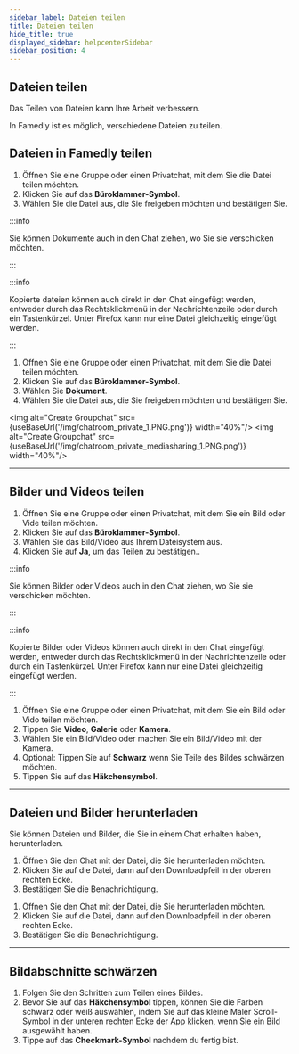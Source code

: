 ```yaml
---
sidebar_label: Dateien teilen
title: Dateien teilen
hide_title: true
displayed_sidebar: helpcenterSidebar
sidebar_position: 4
---
```



<div class="hero hero--primary">
  <div class="container">
    <h2 class="hero__title">Dateien teilen</h2>
    <p class="hero__subtitle">Das Teilen von Dateien kann Ihre Arbeit verbessern.</p>
    <p>In Famedly ist es möglich, verschiedene Dateien zu teilen.</p>
  </div>
</div>

## Dateien in Famedly teilen

<Tabs>
  <TabItem value="desktop" label="Desktop" default>
  <ol>
    <li>Öffnen Sie eine Gruppe oder einen Privatchat, mit dem Sie die Datei teilen möchten.</li>
    <li>Klicken Sie auf das <b>Büroklammer-Symbol</b>.</li>
    <li>Wählen Sie die Datei aus, die Sie freigeben möchten und bestätigen Sie.</li>
  </ol>

:::info

Sie können Dokumente auch in den Chat ziehen, wo Sie sie verschicken möchten.

:::

:::info

Kopierte dateien können auch direkt in den Chat eingefügt werden, entweder durch das Rechtsklickmenü in der Nachrichtenzeile oder durch ein Tastenkürzel. Unter Firefox kann nur eine Datei gleichzeitig eingefügt werden.

:::

  </TabItem>
  <TabItem value="mobil" label="Mobil">
  <ol>
    <li>Öffnen Sie eine Gruppe oder einen Privatchat, mit dem Sie die Datei teilen möchten.</li>
    <li>Klicken Sie auf das <b>Büroklammer-Symbol</b>.</li>
    <li>Wählen Sie <b>Dokument</b>.</li>
    <li>Wählen Sie die Datei aus, die Sie freigeben möchten und bestätigen Sie.</li>
  </ol>
  </TabItem>
</Tabs>

<img alt="Create Groupchat" src={useBaseUrl('/img/chatroom_private_1.PNG.png')} width="40%"/>
<img alt="Create Groupchat" src={useBaseUrl('/img/chatroom_private_mediasharing_1.PNG.png')} width="40%"/>

* * *

## Bilder und Videos teilen

<Tabs>
  <TabItem value="desktop" label="Desktop" default>
  <ol>
    <li>Öffnen Sie eine Gruppe oder einen Privatchat, mit dem Sie ein Bild oder Vide teilen möchten.</li>
    <li>Klicken Sie auf das <b>Büroklammer-Symbol</b>.</li>
    <li>Wählen Sie das Bild/Video aus Ihrem Dateisystem aus.</li>
    <li>Klicken Sie auf <b>Ja</b>, um das Teilen zu bestätigen..</li>
  </ol>

:::info

Sie können Bilder oder Videos auch in den Chat ziehen, wo Sie sie verschicken möchten.

:::

:::info

Kopierte Bilder oder Videos können auch direkt in den Chat eingefügt werden, entweder durch das Rechtsklickmenü in der Nachrichtenzeile oder durch ein Tastenkürzel. Unter Firefox kann nur eine Datei gleichzeitig eingefügt werden.

:::

  </TabItem>
  <TabItem value="mobile" label="Mobil">
  <ol>
    <li>Öffnen Sie eine Gruppe oder einen Privatchat, mit dem Sie ein Bild oder Vido teilen möchten.</li>
    <li>Tippen Sie <b>Video</b>, <b>Galerie</b> oder <b>Kamera</b>.</li>
    <li>Wählen Sie ein Bild/Video oder machen Sie ein Bild/Video mit der Kamera.</li>
    <li>Optional: Tippen Sie auf <b>Schwarz</b> wenn Sie Teile des Bildes schwärzen möchten.</li>
    <li>Tippen Sie auf das <b>Häkchensymbol</b>.</li>
  </ol>
  </TabItem>
</Tabs>

* * *

## Dateien und Bilder herunterladen

Sie können Dateien und Bilder, die Sie in einem Chat erhalten haben, herunterladen.

<Tabs>
  <TabItem value="desktop" label="Desktop" default>
  <ol>
    <li>Öffnen Sie den Chat mit der Datei, die Sie herunterladen möchten.</li>
    <li>Klicken Sie auf die Datei, dann auf den Downloadpfeil in der oberen rechten Ecke.</li>
    <li>Bestätigen Sie die Benachrichtigung.</li>
  </ol>
  </TabItem>
  <TabItem value="mobile" label="Mobil">
  <ol>
    <li>Öffnen Sie den Chat mit der Datei, die Sie herunterladen möchten.</li>
    <li>Klicken Sie auf die Datei, dann auf den Downloadpfeil in der oberen rechten Ecke.</li>
    <li>Bestätigen Sie die Benachrichtigung.</li>
  </ol>
  </TabItem>
</Tabs>

* * *

## Bildabschnitte schwärzen

<Tabs>
  <TabItem value="mobile" label="Mobil">
  <ol>
    <li>Folgen Sie den Schritten zum Teilen eines Bildes.</li>
    <li>Bevor Sie auf das <b>Häkchensymbol</b> tippen, können Sie die Farben schwarz oder weiß auswählen, indem Sie auf das kleine Maler Scroll-Symbol in der unteren rechten Ecke der App klicken, wenn Sie ein Bild ausgewählt haben.</li>
    <li>Tippe auf das <b>Checkmark-Symbol</b> nachdem du fertig bist.</li>
    </ol>
  </TabItem>
</Tabs>
